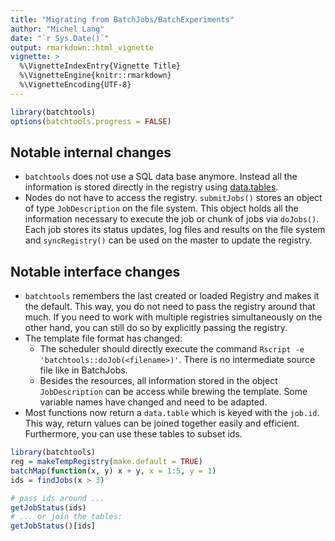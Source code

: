 ```yaml
---
title: "Migrating from BatchJobs/BatchExperiments"
author: "Michel Lang"
date: "`r Sys.Date()`"
output: rmarkdown::html_vignette
vignette: >
  %\VignetteIndexEntry{Vignette Title}
  %\VignetteEngine{knitr::rmarkdown}
  %\VignetteEncoding{UTF-8}
---
```

```r
library(batchtools)
options(batchtools.progress = FALSE)
```

## Notable internal changes

* `batchtools` does not use a SQL data base anymore.
  Instead all the information is stored directly in the registry using [data.tables](https://cran.r-project.org/package=data.table).
* Nodes do not have to access the registry. `submitJobs()` stores an object of type `JobDescription` on the file system.
  This object holds all the information necessary to execute the job or chunk of jobs via `doJobs()`.
  Each job stores its status updates, log files and results on the file system and `syncRegistry()` can be used on the master to update the registry.


## Notable interface changes

* `batchtools` remembers the last created or loaded Registry and makes it the default.
  This way, you do not need to pass the registry around that much.
  If you need to work with multiple registries simultaneously on the other hand, you can still do so by explicitly passing the registry.
* The template file format has changed:
    - The scheduler should directly execute the command `Rscript -e 'batchtools::doJob(<filename>)'`.
      There is no intermediate source file like in BatchJobs.
    - Besides the resources, all information stored in the object `JobDescription` can be access while brewing the template.
      Some variable names have changed and need to be adapted.
* Most functions now return a `data.table` which is keyed with the `job.id`. This way, return values can be joined together easily and efficient.
  Furthermore, you can use these tables to subset ids.

```r
library(batchtools)
reg = makeTempRegistry(make.default = TRUE)
batchMap(function(x, y) x + y, x = 1:5, y = 1)
ids = findJobs(x > 3)

# pass ids around ...
getJobStatus(ids)
# ... or join the tables:
getJobStatus()[ids]
```
